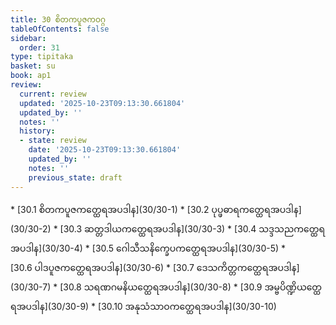```yaml
---
title: 30 စိတကပူဇကဝဂ္ဂ
tableOfContents: false
sidebar:
  order: 31
type: tipitaka
basket: su
book: ap1
review:
  current: review
  updated: '2025-10-23T09:13:30.661804'
  updated_by: ''
  notes: ''
  history:
  - state: review
    date: '2025-10-23T09:13:30.661804'
    updated_by: ''
    notes: ''
    previous_state: draft
---
```



<ReviewStatus review={frontmatter.review} showDetails={true} />

<HypothesisAnnotation frontmatter={frontmatter} />

<DynamicBreadcrumb />



<TableOfContents book="ap1" section="30">
* [30.1 စိတကပူဇကတ္ထေရအပဒါန](30/30-1)
* [30.2 ပုပ္ဖဓာရကတ္ထေရအပဒါန](30/30-2)
* [30.3 ဆတ္တဒါယကတ္ထေရအပဒါန](30/30-3)
* [30.4 သဒ္ဒသညကတ္ထေရအပဒါန](30/30-4)
* [30.5 ဂေါသီသနိက္ခေပကတ္ထေရအပဒါန](30/30-5)
* [30.6 ပါဒပူဇကတ္ထေရအပဒါန](30/30-6)
* [30.7 ဒေသကိတ္တကတ္ထေရအပဒါန](30/30-7)
* [30.8 သရဏဂမနိယတ္ထေရအပဒါန](30/30-8)
* [30.9 အမ္ဗပိဏ္ဍိယတ္ထေရအပဒါန](30/30-9)
* [30.10 အနုသံသာဝကတ္ထေရအပဒါန](30/30-10)
</TableOfContents>